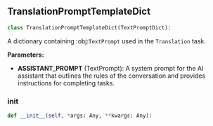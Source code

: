 <a id="camel.prompts.translation"></a>

<a id="camel.prompts.translation.TranslationPromptTemplateDict"></a>

## TranslationPromptTemplateDict

```python
class TranslationPromptTemplateDict(TextPromptDict):
```

A dictionary containing :obj:`TextPrompt` used in the `Translation`
task.

**Parameters:**

- **ASSISTANT_PROMPT** (TextPrompt): A system prompt for the AI assistant that outlines the rules of the conversation and provides instructions for completing tasks.

<a id="camel.prompts.translation.TranslationPromptTemplateDict.__init__"></a>

### __init__

```python
def __init__(self, *args: Any, **kwargs: Any):
```

